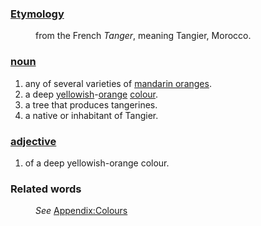 ===[[Etymology]]===
:from the French ''Tanger'', meaning Tangier, Morocco.
===[[noun]]===
#any of several varieties of [[mandarin orange]]s.
#a deep [[yellow]]ish-[[orange]] [[color|colour]].
#a tree that produces tangerines.
#a native or inhabitant of Tangier.
===[[adjective]]===
#of a deep yellowish-orange colour.
===Related words===
:''See'' [[Wiktionary_Appendix:Colours|Appendix:Colours]]